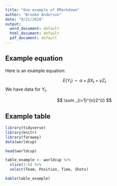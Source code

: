 ```yaml
---
title: "One example of RMarkdown"
author: "Brooke Anderson"
date: "9/21/2020"
output:
  word_document: default
  html_document: default
  pdf_document: default
---
```


## Example equation

Here is an example equation:

$$
E(Y_t) \sim \alpha + \beta X_t + \gamma Z_t
$$
We have data for $Y_t$.

$$
\sum _{i=1}^{n}2^{i}
$$



## Example table

```r
library(tidyverse)
library(knitr)
library(faraway)
data(worldcup)

head(worldcup)

table_example <- worldcup %>% 
  slice(1:6) %>% 
  select(Team, Position, Time, Shots)

kable(table_example)
```




